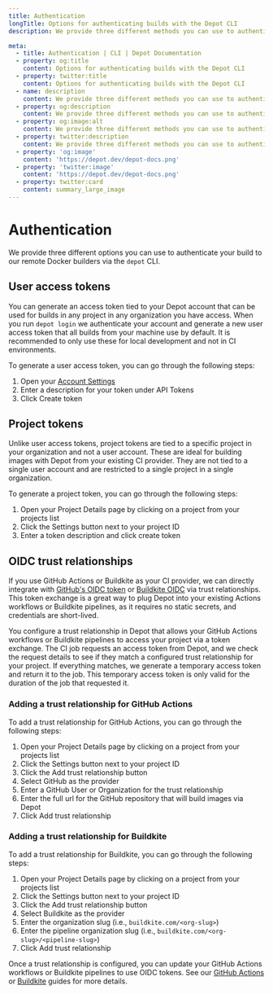 ```yaml
---
title: Authentication
longTitle: Options for authenticating builds with the Depot CLI
description: We provide three different methods you can use to authenticate your container image builds.

meta:
  - title: Authentication | CLI | Depot Documentation
  - property: og:title
    content: Options for authenticating builds with the Depot CLI
  - property: twitter:title
    content: Options for authenticating builds with the Depot CLI
  - name: description
    content: We provide three different methods you can use to authenticate your container image builds.
  - property: og:description
    content: We provide three different methods you can use to authenticate your container image builds.
  - property: og:image:alt
    content: We provide three different methods you can use to authenticate your container image builds.
  - property: twitter:description
    content: We provide three different methods you can use to authenticate your container image builds.
  - property: 'og:image'
    content: 'https://depot.dev/depot-docs.png'
  - property: 'twitter:image'
    content: 'https://depot.dev/depot-docs.png'
  - property: twitter:card
    content: summary_large_image
---
```


# Authentication

We provide three different options you can use to authenticate your build to our remote Docker builders via the `depot` CLI.

## User access tokens

You can generate an access token tied to your Depot account that can be used for builds in any project in any organization you have access. When you run `depot login` we authenticate your account and generate a new user access token that all builds from your machine use by default. It is recommended to only use these for local development and not in CI environments.

To generate a user access token, you can go through the following steps:

1. Open your [Account Settings](/settings)
2. Enter a description for your token under API Tokens
3. Click Create token

## Project tokens

Unlike user access tokens, project tokens are tied to a specific project in your organization and not a user account. These are ideal for building images with Depot from your existing CI provider. They are not tied to a single user account and are restricted to a single project in a single organization.

To generate a project token, you can go through the following steps:

1. Open your Project Details page by clicking on a project from your projects list
2. Click the Settings button next to your project ID
3. Enter a token description and click create token

## OIDC trust relationships

If you use GitHub Actions or Buildkite as your CI provider, we can directly integrate with [GitHub's OIDC token](https://docs.github.com/en/actions/deployment/security-hardening-your-deployments/about-security-hardening-with-openid-connect) or [Buildkite OIDC](https://buildkite.com/docs/agent/v3/cli-oidc) via trust relationships. This token exchange is a great way to plug Depot into your existing Actions workflows or Buildkite pipelines, as it requires no static secrets, and credentials are short-lived.

You configure a trust relationship in Depot that allows your GitHub Actions workflows or Buildkite pipelines to access your project via a token exchange. The CI job requests an access token from Depot, and we check the request details to see if they match a configured trust relationship for your project. If everything matches, we generate a temporary access token and return it to the job. This temporary access token is only valid for the duration of the job that requested it.

### Adding a trust relationship for GitHub Actions

To add a trust relationship for GitHub Actions, you can go through the following steps:

1. Open your Project Details page by clicking on a project from your projects list
2. Click the Settings button next to your project ID
3. Click the Add trust relationship button
4. Select GitHub as the provider
5. Enter a GitHub User or Organization for the trust relationship
6. Enter the full url for the GitHub repository that will build images via Depot
7. Click Add trust relationship

### Adding a trust relationship for Buildkite

To add a trust relationship for Buildkite, you can go through the following steps:

1. Open your Project Details page by clicking on a project from your projects list
2. Click the Settings button next to your project ID
3. Click the Add trust relationship button
4. Select Buildkite as the provider
5. Enter the organization slug (i.e., `buildkite.com/<org-slug>`)
6. Enter the pipeline organization slug (i.e., `buildkite.com/<org-slug>/<pipeline-slug>`)
7. Click Add trust relationship

Once a trust relationship is configured, you can update your GitHub Actions workflows or Buildkite pipelines to use OIDC tokens. See our [GitHub Actions](/docs/integrations/github-actions) or [Buildkite](/docs/integrations/buildkite) guides for more details.
